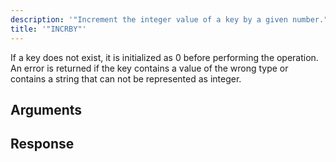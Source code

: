 ```yaml
---
description: '"Increment the integer value of a key by a given number."'
title: '"INCRBY"'
---
```

If a key does not exist, it is initialized as 0 before performing the operation. An error is returned if the key contains a value of the wrong type or contains a string that can not be represented as integer.
## Arguments
## Response